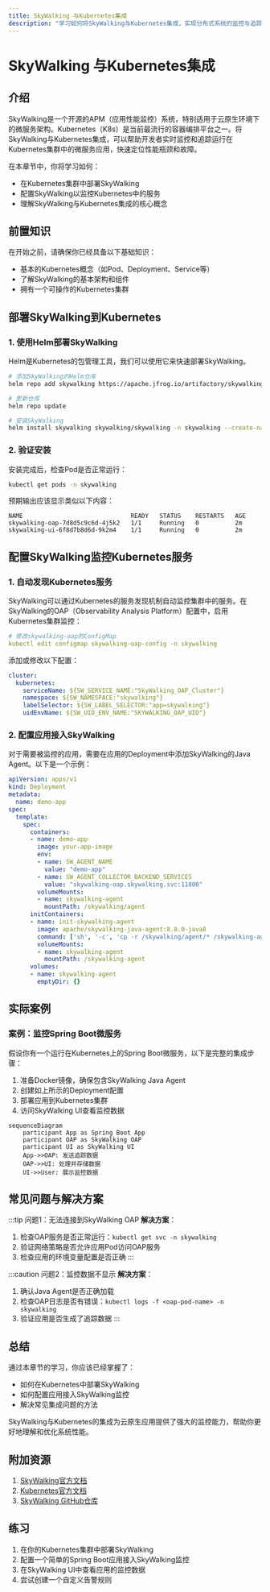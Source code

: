 ```yaml
---
title: SkyWalking 与Kubernetes集成
description: "学习如何将SkyWalking与Kubernetes集成，实现分布式系统的监控与追踪。"
---
```


# SkyWalking 与Kubernetes集成

## 介绍

SkyWalking是一个开源的APM（应用性能监控）系统，特别适用于云原生环境下的微服务架构。Kubernetes（K8s）是当前最流行的容器编排平台之一。将SkyWalking与Kubernetes集成，可以帮助开发者实时监控和追踪运行在Kubernetes集群中的微服务应用，快速定位性能瓶颈和故障。

在本章节中，你将学习如何：
- 在Kubernetes集群中部署SkyWalking
- 配置SkyWalking以监控Kubernetes中的服务
- 理解SkyWalking与Kubernetes集成的核心概念

## 前置知识

在开始之前，请确保你已经具备以下基础知识：
- 基本的Kubernetes概念（如Pod、Deployment、Service等）
- 了解SkyWalking的基本架构和组件
- 拥有一个可操作的Kubernetes集群

## 部署SkyWalking到Kubernetes

### 1. 使用Helm部署SkyWalking

Helm是Kubernetes的包管理工具，我们可以使用它来快速部署SkyWalking。

```bash
# 添加SkyWalking的Helm仓库
helm repo add skywalking https://apache.jfrog.io/artifactory/skywalking-helm

# 更新仓库
helm repo update

# 安装SkyWalking
helm install skywalking skywalking/skywalking -n skywalking --create-namespace
```

### 2. 验证安装

安装完成后，检查Pod是否正常运行：

```bash
kubectl get pods -n skywalking
```

预期输出应该显示类似以下内容：

```
NAME                              READY   STATUS    RESTARTS   AGE
skywalking-oap-7d8d5c9c6d-4j5k2   1/1     Running   0          2m
skywalking-ui-6f8d7b8d6d-9k2m4    1/1     Running   0          2m
```

## 配置SkyWalking监控Kubernetes服务

### 1. 自动发现Kubernetes服务

SkyWalking可以通过Kubernetes的服务发现机制自动监控集群中的服务。在SkyWalking的OAP（Observability Analysis Platform）配置中，启用Kubernetes集群监控：

```yaml
# 修改skywalking-oap的ConfigMap
kubectl edit configmap skywalking-oap-config -n skywalking
```

添加或修改以下配置：

```yaml
cluster:
  kubernetes:
    serviceName: ${SW_SERVICE_NAME:"SkyWalking_OAP_Cluster"}
    namespace: ${SW_NAMESPACE:"skywalking"}
    labelSelector: ${SW_LABEL_SELECTOR:"app=skywalking"}
    uidEnvName: ${SW_UID_ENV_NAME:"SKYWALKING_OAP_UID"}
```

### 2. 配置应用接入SkyWalking

对于需要被监控的应用，需要在应用的Deployment中添加SkyWalking的Java Agent。以下是一个示例：

```yaml
apiVersion: apps/v1
kind: Deployment
metadata:
  name: demo-app
spec:
  template:
    spec:
      containers:
      - name: demo-app
        image: your-app-image
        env:
        - name: SW_AGENT_NAME
          value: "demo-app"
        - name: SW_AGENT_COLLECTOR_BACKEND_SERVICES
          value: "skywalking-oap.skywalking.svc:11800"
        volumeMounts:
        - name: skywalking-agent
          mountPath: /skywalking/agent
      initContainers:
      - name: init-skywalking-agent
        image: apache/skywalking-java-agent:8.8.0-java8
        command: ['sh', '-c', 'cp -r /skywalking/agent/* /skywalking-agent']
        volumeMounts:
        - name: skywalking-agent
          mountPath: /skywalking-agent
      volumes:
      - name: skywalking-agent
        emptyDir: {}
```

## 实际案例

### 案例：监控Spring Boot微服务

假设你有一个运行在Kubernetes上的Spring Boot微服务，以下是完整的集成步骤：

1. 准备Docker镜像，确保包含SkyWalking Java Agent
2. 创建如上所示的Deployment配置
3. 部署应用到Kubernetes集群
4. 访问SkyWalking UI查看监控数据

```mermaid
sequenceDiagram
    participant App as Spring Boot App
    participant OAP as SkyWalking OAP
    participant UI as SkyWalking UI
    App->>OAP: 发送追踪数据
    OAP->>UI: 处理并存储数据
    UI->>User: 展示监控数据
```

## 常见问题与解决方案

:::tip 问题1：无法连接到SkyWalking OAP
**解决方案**：
1. 检查OAP服务是否正常运行：`kubectl get svc -n skywalking`
2. 验证网络策略是否允许应用Pod访问OAP服务
3. 检查应用的环境变量配置是否正确
:::

:::caution 问题2：监控数据不显示
**解决方案**：
1. 确认Java Agent是否正确加载
2. 检查OAP日志是否有错误：`kubectl logs -f <oap-pod-name> -n skywalking`
3. 验证应用是否生成了追踪数据
:::

## 总结

通过本章节的学习，你应该已经掌握了：
- 如何在Kubernetes中部署SkyWalking
- 如何配置应用接入SkyWalking监控
- 解决常见集成问题的方法

SkyWalking与Kubernetes的集成为云原生应用提供了强大的监控能力，帮助你更好地理解和优化系统性能。

## 附加资源

1. [SkyWalking官方文档](https://skywalking.apache.org/docs/)
2. [Kubernetes官方文档](https://kubernetes.io/docs/home/)
3. [SkyWalking GitHub仓库](https://github.com/apache/skywalking)

## 练习

1. 在你的Kubernetes集群中部署SkyWalking
2. 配置一个简单的Spring Boot应用接入SkyWalking监控
3. 在SkyWalking UI中查看应用的监控数据
4. 尝试创建一个自定义告警规则
